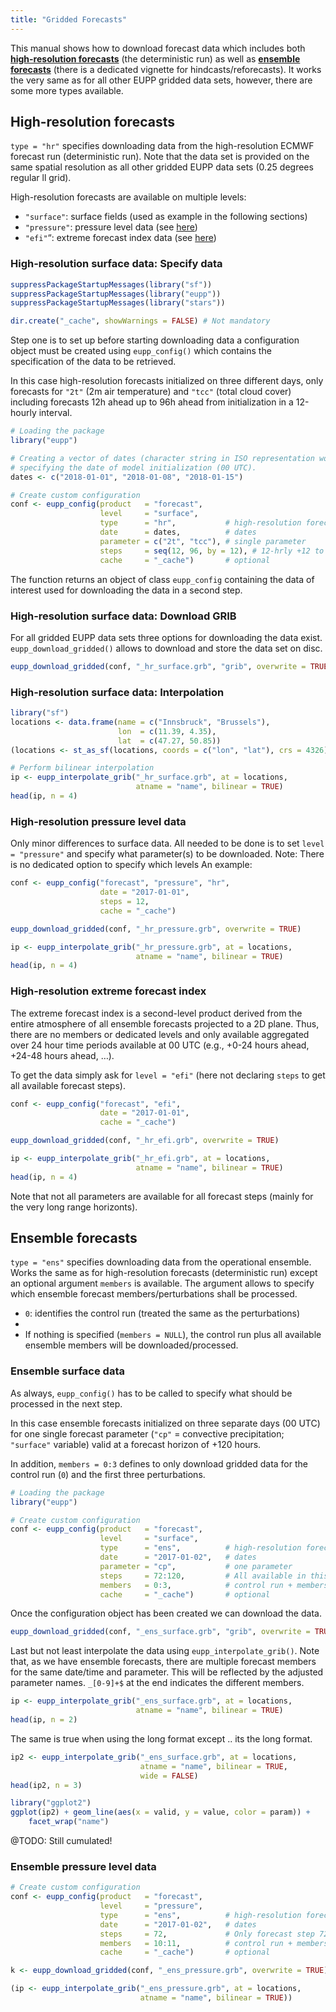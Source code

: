 ```yaml
---
title: "Gridded Forecasts"
---
```


This manual shows how to download forecast data which includes both
[**high-resolution forecasts**](#hr) (the deterministic run) as well as
[**ensemble forecasts**](#ens) (there is a dedicated vignette for hindcasts/reforecasts).
It works the very same as for all other EUPP gridded
data sets, however, there are some more types available.

## High-resolution forecasts {#hr}

`type = "hr"` specifies downloading data from the high-resolution ECMWF
forecast run (deterministic run). Note that the data set is provided on the
same spatial resolution as all other gridded EUPP data sets ($0.25$ degrees
regular ll grid).

High-resolution forecasts are available on multiple levels:

* `"surface"`: surface fields (used as example in the following sections)
* `"pressure"`: pressure level data (see [here](#hr-pressure))
* `"efi"`": extreme forecast index data (see [here](#hr-efi))

### High-resolution surface data: Specify data

```r
suppressPackageStartupMessages(library("sf"))
suppressPackageStartupMessages(library("eupp"))
suppressPackageStartupMessages(library("stars"))
```

```r
dir.create("_cache", showWarnings = FALSE) # Not mandatory
```

Step one is to set up before starting downloading data a configuration object
must be created using `eupp_config()` which contains the specification of the
data to be retrieved.

In this case high-resolution forecasts initialized on three different days,
only forecasts for `"2t"` (2m air temperature) and `"tcc"` (total cloud cover)
including forecasts 12h ahead up to 96h ahead from initialization in a
12-hourly interval.

```r
# Loading the package
library("eupp")

# Creating a vector of dates (character string in ISO representation works fine)
# specifying the date of model initialization (00 UTC).
dates <- c("2018-01-01", "2018-01-08", "2018-01-15")

# Create custom configuration
conf <- eupp_config(product   = "forecast",
                    level     = "surface",
                    type      = "hr",           # high-resolution forecast run
                    date      = dates,          # dates
                    parameter = c("2t", "tcc"), # single parameter
                    steps     = seq(12, 96, by = 12), # 12-hrly +12 to +96
                    cache     = "_cache")       # optional
```

The function returns an object of class `eupp_config` containing the
data of interest used for downloading the data in a second step.


### High-resolution surface data: Download GRIB

For all gridded EUPP data sets three options for downloading the data
exist. `eupp_download_gridded()` allows to download and store
the data set on disc.


```r
eupp_download_gridded(conf, "_hr_surface.grb", "grib", overwrite = TRUE)
```


### High-resolution surface data: Interpolation

```r
library("sf")
locations <- data.frame(name = c("Innsbruck", "Brussels"),
                        lon  = c(11.39, 4.35),
                        lat  = c(47.27, 50.85))
(locations <- st_as_sf(locations, coords = c("lon", "lat"), crs = 4326))

# Perform bilinear interpolation
ip <- eupp_interpolate_grib("_hr_surface.grb", at = locations,
                            atname = "name", bilinear = TRUE)
head(ip, n = 4)
```



### High-resolution pressure level data

Only minor differences to surface data. All needed to be done is to 
set `level = "pressure"` and specify what parameter(s) to be downloaded.
Note: There is no dedicated option to specify which levels An example:

```r
conf <- eupp_config("forecast", "pressure", "hr",
                    date = "2017-01-01",
                    steps = 12,
                    cache = "_cache")

eupp_download_gridded(conf, "_hr_pressure.grb", overwrite = TRUE)

ip <- eupp_interpolate_grib("_hr_pressure.grb", at = locations,
                            atname = "name", bilinear = TRUE)
head(ip, n = 4)
```


### High-resolution extreme forecast index

The extreme forecast index is a second-level product derived from the entire
atmosphere of all ensemble forecasts projected to a 2D plane. Thus, there are
no members or dedicated levels and only available aggregated over 24 hour time
periods available at 00 UTC (e.g., +0-24 hours ahead, +24-48 hours ahead, ...).

To get the data simply ask for `level = "efi"` (here not declaring `steps` to get all available forecast steps).

```r
conf <- eupp_config("forecast", "efi",
                    date = "2017-01-01",
                    cache = "_cache")

eupp_download_gridded(conf, "_hr_efi.grb", overwrite = TRUE)

ip <- eupp_interpolate_grib("_hr_efi.grb", at = locations,
                            atname = "name", bilinear = TRUE)
head(ip, n = 4)
```

Note that not all parameters are available for all forecast steps (mainly
for the very long range horizonts).



## Ensemble forecasts {#ens}

`type = "ens"` specifies downloading data from the operational ensemble.
Works the same as for high-resolution forecasts (deterministic run) except
an optional argument `members` is available. The argument allows to specify
which ensemble forecast members/perturbations shall be processed.

* `0`: identifies the control run (treated the same as the perturbations)
* [`1`, ..., `50`]: individual perturbations
* If nothing is specified (`members = NULL`), the control run plus all
  available ensemble members will be downloaded/processed.


### Ensemble surface data

As always, `eupp_config()` has to be called to specify what should be processed
in the next step.

In this case ensemble forecasts initialized on three separate days (00 UTC)
for one single forecast parameter (`"cp"` = convective precipitation; `"surface"`
variable) valid at a forecast horizon of +120 hours.

In addition, `members = 0:3` defines to only download gridded data for the
control run (`0`) and the first three perturbations.

```r
# Loading the package
library("eupp")

# Create custom configuration
conf <- eupp_config(product   = "forecast",
                    level     = "surface",
                    type      = "ens",          # high-resolution forecast run
                    date      = "2017-01-02",   # dates
                    parameter = "cp",           # one parameter
                    steps     = 72:120,         # All available in this range
                    members   = 0:3,            # control run + members 1, 2, 3
                    cache     = "_cache")       # optional
```


Once the configuration object has been created we can download the data.

```r
eupp_download_gridded(conf, "_ens_surface.grb", "grib", overwrite = TRUE)
```

Last but not least interpolate the data using `eupp_interpolate_grib()`.
Note that, as we have ensemble forecasts, there are multiple forecast members
for the same date/time and parameter. This will be reflected by the adjusted
parameter names. `_[0-9]+$` at the end indicates the different members.

```r
ip <- eupp_interpolate_grib("_ens_surface.grb", at = locations,
                            atname = "name", bilinear = TRUE)
head(ip, n = 2)
```

The same is true when using the long format except .. its the long format.

```r
ip2 <- eupp_interpolate_grib("_ens_surface.grb", at = locations,
                             atname = "name", bilinear = TRUE,
                             wide = FALSE)
head(ip2, n = 3)
```

```r
library("ggplot2")
ggplot(ip2) + geom_line(aes(x = valid, y = value, color = param)) +
    facet_wrap("name")
```

@TODO: Still cumulated!


### Ensemble pressure level data


```r
# Create custom configuration
conf <- eupp_config(product   = "forecast",
                    level     = "pressure",
                    type      = "ens",          # high-resolution forecast run
                    date      = "2017-01-02",   # dates
                    steps     = 72,             # Only forecast step 72
                    members   = 10:11,          # control run + members 10 and 11
                    cache     = "_cache")       # optional

k <- eupp_download_gridded(conf, "_ens_pressure.grb", overwrite = TRUE)

(ip <- eupp_interpolate_grib("_ens_pressure.grb", at = locations,
                             atname = "name", bilinear = TRUE))
```



